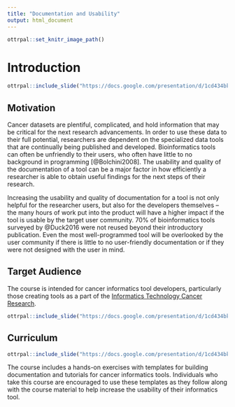 ```yaml
---
title: "Documentation and Usability"
output: html_document
---
```


```r
ottrpal::set_knitr_image_path()
```

# Introduction

```r
ottrpal::include_slide("https://docs.google.com/presentation/d/1cd434bkLer_CJ04GzpsZwzeEA9gjc5Ho6QimiHPbyEg/export/png?id=1OU5qeRgN_fojGbcyu2qEdwlcKpDO6BveWtYW_u1Hqd4&pageid=gd422c5de97_0_0")
```


## Motivation

Cancer datasets are plentiful, complicated, and hold information that may be critical for the next research advancements. In order to use these data to their full potential, researchers are dependent on the specialized data tools that are continually being published and developed. Bioinformatics tools can often be unfriendly to their users, who often have little to no background in programming [@Bolchini2008]. The usability and quality of the documentation of a tool can be a major factor in how efficiently a researcher is able to obtain useful findings for the next steps of their research.

Increasing the usability and quality of documentation for a tool is not only helpful for the researcher users, but also for the developers themselves -- the many hours of work put into the product will have a higher impact if the tool is usable by the target user community. 70% of bioinformatics tools surveyed by @Duck2016 were not reused beyond their introductory publication. Even the most well-programmed tool will be overlooked by the user community if there is little to no user-friendly documentation or if they were not designed with the user in mind.

## Target Audience  

The course is intended for cancer informatics tool developers, particularly those creating tools as a part of the [Informatics Technology Cancer Research](https://itcr.cancer.gov/informatics-tools).

```r
ottrpal::include_slide("https://docs.google.com/presentation/d/1cd434bkLer_CJ04GzpsZwzeEA9gjc5Ho6QimiHPbyEg/edit#slide=id.g116525eff64_0_96")
```

## Curriculum    

```r
ottrpal::include_slide("https://docs.google.com/presentation/d/1cd434bkLer_CJ04GzpsZwzeEA9gjc5Ho6QimiHPbyEg/edit#slide=id.gd422c5de97_0_10")
```

The course includes a hands-on exercises with templates for building documentation and tutorials for cancer informatics tools.
Individuals who take this course are encouraged to use these templates as they follow along with the course material to help increase the usability of their informatics tool.
